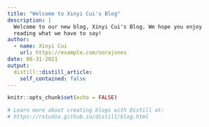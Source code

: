 ```yaml
---
title: "Welcome to Xinyi Cui's Blog"
description: |
  Welcome to our new blog, Xinyi Cui's Blog. We hope you enjoy 
  reading what we have to say!
author:
  - name: Xinyi Cui 
    url: https://example.com/norajones
date: 08-31-2021
output:
  distill::distill_article:
    self_contained: false
---
```


```r
knitr::opts_chunk$set(echo = FALSE)

# Learn more about creating blogs with Distill at:
# https://rstudio.github.io/distill/blog.html

```



